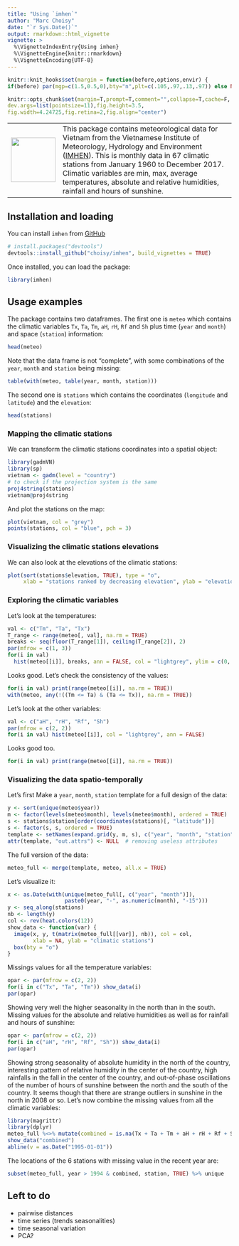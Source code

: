 ```yaml
---
title: "Using `imhen`"
author: "Marc Choisy"
date: "`r Sys.Date()`"
output: rmarkdown::html_vignette
vignette: >
  %\VignetteIndexEntry{Using imhen}
  %\VignetteEngine{knitr::rmarkdown}
  %\VignetteEncoding{UTF-8}
---
```


```r
knitr::knit_hooks$set(margin = function(before,options,envir) {
if(before) par(mgp=c(1.5,0.5,0),bty="n",plt=c(.105,.97,.13,.97)) else NULL })

knitr::opts_chunk$set(margin=T,prompt=T,comment="",collapse=T,cache=F,
dev.args=list(pointsize=11),fig.height=3.5,
fig.width=4.24725,fig.retina=2,fig.align="center")
```


|          |          |
| -------- | ----------------------------------------------------------------- |
| <img src="imhen.png" alt="" style="width: 100px;"/> | This package contains meteorological data for Vietnam from the Vietnamese Institute of Meteorology, Hydrology and Environment  ([IMHEN](http://vnclimate.vn/en/about/imhen/)). This is monthly data in 67 climatic stations from January 1960 to December 2017. Climatic variables are min, max, average temperatures, absolute and relative humidities, rainfall and hours of sunshine. |

## Installation and loading

You can install `imhen` from [GitHub](https://github.com/choisy/imhen)

```r
# install.packages("devtools")
devtools::install_github("choisy/imhen", build_vignettes = TRUE)
```

Once installed, you can load the package:

```r
library(imhen)
```

## Usage examples

The package contains two dataframes. The first one is `meteo` which contains the
climatic variables `Tx`, `Ta`, `Tm`, `aH`, `rH`, `Rf` and `Sh` plus time (`year`
and `month`) and space (`station`) information:

```r
head(meteo)
```

Note that the data frame is not "complete", with some combinations of the `year`,
`month` and `station` being missing:

```r
table(with(meteo, table(year, month, station)))
```

The second one is `stations` which contains the coordinates (`longitude` and
`latitude`) and the `elevation`:

```r
head(stations)
```

### Mapping the climatic stations

We can transform the climatic stations coordinates into a spatial object:

```r
library(gadmVN)
library(sp)
vietnam <- gadm(level = "country")
# to check if the projection system is the same
proj4string(stations)
vietnam@proj4string
```

And plot the stations on the map:

```r
plot(vietnam, col = "grey")
points(stations, col = "blue", pch = 3)
```

### Visualizing the climatic stations elevations

We can also look at the elevations of the climatic stations:

```r
plot(sort(stations$elevation, TRUE), type = "o",
     xlab = "stations ranked by decreasing elevation", ylab = "elevation (m)")
```

### Exploring the climatic variables

Let's look at the temperatures:

```r
val <- c("Tm", "Ta", "Tx")
T_range <- range(meteo[, val], na.rm = TRUE)
breaks <- seq(floor(T_range[1]), ceiling(T_range[2]), 2)
par(mfrow = c(1, 3))
for(i in val)
  hist(meteo[[i]], breaks, ann = FALSE, col = "lightgrey", ylim = c(0, 10500))
```

Looks good. Let's check the consistency of the values:

```r
for(i in val) print(range(meteo[[i]], na.rm = TRUE))
with(meteo, any(!((Tm <= Ta) & (Ta <= Tx)), na.rm = TRUE))
```

Let's look at the other variables:

```r
val <- c("aH", "rH", "Rf", "Sh")
par(mfrow = c(2, 2))
for(i in val) hist(meteo[[i]], col = "lightgrey", ann = FALSE)
```

Looks good too.

```r
for(i in val) print(range(meteo[[i]], na.rm = TRUE))
```

### Visualizing the data spatio-temporally

Let's first Make a `year`, `month`, `station` template for a full design of the
data:

```r
y <- sort(unique(meteo$year))
m <- factor(levels(meteo$month), levels(meteo$month), ordered = TRUE)
s <- stations$station[order(coordinates(stations)[, "latitude"])]
s <- factor(s, s, ordered = TRUE)
template <- setNames(expand.grid(y, m, s), c("year", "month", "station"))
attr(template, "out.attrs") <- NULL  # removing useless attributes
```

The full version of the data:

```r
meteo_full <- merge(template, meteo, all.x = TRUE)
```

Let's visualize it:

```r
x <- as.Date(with(unique(meteo_full[, c("year", "month")]),
                  paste0(year, "-", as.numeric(month), "-15")))
y <- seq_along(stations)
nb <- length(y)
col <- rev(heat.colors(12))
show_data <- function(var) {
  image(x, y, t(matrix(meteo_full[[var]], nb)), col = col,
        xlab = NA, ylab = "climatic stations")
  box(bty = "o")
}
```

Missings values for all the temperature variables:

```r
opar <- par(mfrow = c(2, 2))
for(i in c("Tx", "Ta", "Tm")) show_data(i)
par(opar)
```

Showing very well the higher seasonality in the north than in the south. Missing
values for the absolute and relative humidities as well as for rainfall and
hours of sunshine:

```r
opar <- par(mfrow = c(2, 2))
for(i in c("aH", "rH", "Rf", "Sh")) show_data(i)
par(opar)
```

Showing strong seasonality of absolute humidity in the north of the country,
interesting pattern of relative humidity in the center of the country, high
rainfalls in the fall in the center of the country, and out-of-phase 
oscillations of the number of hours of sunshine between the north and the south
of the country. It seems though that there are strange outliers in sunshine in
the north in 2008 or so. Let's now combine the missing values from all the
climatic variables:

```r
library(magrittr)
library(dplyr)
meteo_full %<>% mutate(combined = is.na(Tx + Ta + Tm + aH + rH + Rf + Sh))
show_data("combined")
abline(v = as.Date("1995-01-01"))
```

The locations of the 6 stations with missing value in the recent year are:

```r
subset(meteo_full, year > 1994 & combined, station, TRUE) %>% unique
```

## Left to do

- pairwise distances
- time series (trends seasonalities)
- time seasonal variation
- PCA?
